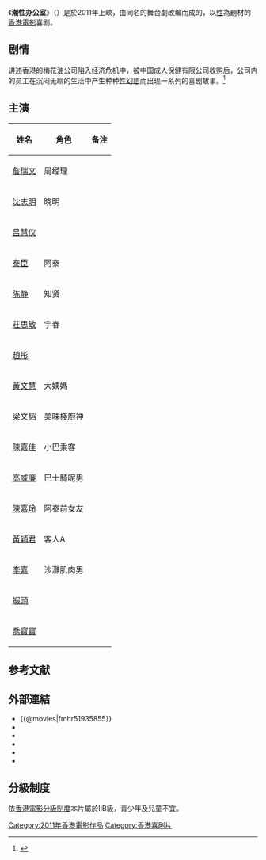 {{电影信息框
| 片名     = 潮性办公室
| 电影原名 = ''{{lang|en|MicroSex Office}}''
| 图像     = Micro Sex Office.jpg
| 图像说明 = 海报
| 导演     = [[詹瑞文|詹瑞文]]、[[李公乐|李公乐]]
| 监制     = [[王晶|王晶]]
| 制片     = 謝魯駟
| 编剧     = [[严嘉仪|严嘉仪]]
| 原著     = 
| 主演     = [[詹瑞文|詹瑞文]]<br>[[沈志明|沈志明]]<br>[[陈静|陈静]]<br>[[庄思敏|庄思敏]]
| 配乐     = 戴伟
| 摄影     = [[谢忠道|谢忠道]]
| 剪辑     = [[李嘉榮|李嘉榮]]
| 制片商   = 香港电影发展基金<br>影王朝有限公司
| 发行商   = 影王朝有限公司
| 上映日期 = {{Film date|2011|6|9|香港}}
| 片长     = 88分钟
| 产地     = {{香港電影產地}}
| 语言     = 粤语
| 预算     = 
| 票房     = 
| 前集     = 
| 续集     = 
}}
《'''潮性办公室'''》（{{lang-en|''MicroSex Office''}}）是於2011年上映，由同名的舞台劇改编而成的，以[[性愛|性]]為題材的[[香港電影|香港電影]]喜剧。

== 剧情 ==
讲述香港的梅花油公司陷入经济危机中，被中国成人保健有限公司收购后，公司内的员工在沉闷无聊的生活中产生种种[[性幻想|性幻想]]而出现一系列的喜剧故事。<ref name="web123">{{cite web|url=http://www.dy2018.com/html/gndy/dyzz/20110806/33634.html|title=《潮性办公室》|accessdate=2012-01-20|date=2011-08-06|work=电影天堂|archive-date=2019-11-11|archive-url=https://web.archive.org/web/20191111090446/https://www.dy2018.com/html/gndy/dyzz/20110806/33634.html|dead-url=no}}</ref>

== 主演 ==
{| class="wikitable"
|-
! 姓名 !! 角色  !! 备注
|-
| [[詹瑞文|詹瑞文]] || 周经理 || {{lang|en|Ben}} 
|-
| [[沈志明|沈志明]] || 晓明 || {{lang|en|Dickson}}
|-
| [[吕慧仪|吕慧仪]] || {{lang|en|Rachel}} || 
|-
| [[泰臣_(藝人)|泰臣]] || 阿泰 || 
|-
| [[陈静_(香港)|陈静]] || 知贤 || {{lang|en|Virgina}}
|-
| [[莊思敏|莊思敏]] || 宇春 || {{lang|en|Breasty}}
|-
| [[趙彤|趙彤]] || {{lang|en|Pink Pink}} || 
|-
| [[黃文慧|黃文慧]] || 大姨媽 ||
|-
| [[梁文韬|梁文韬]] || 美味棧廚神 ||
|-
| [[陳嘉佳|陳嘉佳]] || 小巴乘客 ||
|-
| [[高威廉|高威廉]] || 巴士騎呢男 ||
|-
| [[陳嘉玲|陳嘉玲]] || 阿泰前女友 ||
|-
| [[黃穎君|黃穎君]] || 客人A||
|-
| [[李嘉_(香港演員)|李嘉]] || 沙灘肌肉男||
|-
| [[楊詩敏|蝦頭]]|| ||
|-
|[[喬寶寶|喬寶寶]]|| ||
|}

==参考文献==
<div class="references-small">
<references></references>
</div>

==外部連結==
*{{@movies|fmhr51935855}}
*{{hkmdb title|14649}}
*{{Mtime|150076}}
*{{douban}}
*{{rotten-tomatoes|microsex_office}}
*{{imdb title|1935855}}
==分級制度==
依[[香港電影分級制度|香港電影分級制度]]本片屬於IIB級，青少年及兒童不宜。

{{DEFAULTSORT:Chao潮性办公室}}
[[Category:2011年香港電影作品|Category:2011年香港電影作品]]
[[Category:香港喜剧片|Category:香港喜剧片]]
